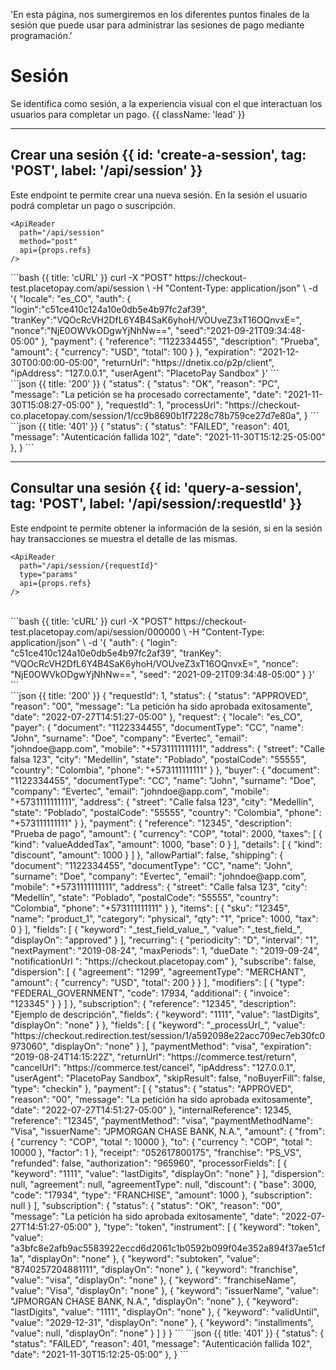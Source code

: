   'En esta página, nos sumergiremos en los diferentes puntos finales de la sesión que puede usar para administrar las sesiones de pago mediante programación.'


# Sesión

Se identifica como sesión, a la experiencia visual con el que interactuan los usuarios para completar un pago. {{ className: 'lead' }}

---

## Crear una sesión {{ id: 'create-a-session', tag: 'POST', label: '/api/session' }}

<Row>
  <Col>
    Este endpoint te permite crear una nueva sesión. En la sesión el usuario podrá completar un pago o suscripción.

    <ApiReader
      path="/api/session"
      method="post"
      api={props.refs}
    />

  </Col>
  <Col sticky>
    <CodeGroup title="Solicitud" tag="POST" label="/api/session">
    ```bash {{ title: 'cURL' }}
    curl -X "POST" https://checkout-test.placetopay.com/api/session \
      -H "Content-Type: application/json" \
      -d '{
          "locale": "es_CO",
          "auth": {
            "login":"c51ce410c124a10e0db5e4b97fc2af39",
            "tranKey":"VQOcRcVH2DfL6Y4B4SaK6yhoH/VOUveZ3xT16OQnvxE=",
            "nonce":"NjE0OWVkODgwYjNhNw==",
            "seed":"2021-09-21T09:34:48-05:00"
          },
          "payment": {
              "reference": "1122334455",
              "description": "Prueba",
              "amount": {
                "currency": "USD",
                "total": 100
              }
          },
          "expiration": "2021-12-30T00:00:00-05:00",
          "returnUrl": "https://dnetix.co/p2p/client",
          "ipAddress": "127.0.0.1",
          "userAgent": "PlacetoPay Sandbox"
      }'
    ```
    </CodeGroup>
  </Col>
</Row>

<Row>
  <Col>
    <ApiReader
      path="/api/session"
      method="post"
      type="response"
      api={props.refs}
    />
  </Col>

  <Col sticky>
    <br />
    <CodeGroup title="Respuesta">
    ```json {{ title: '200' }}
    {
      "status": {
        "status": "OK",
        "reason": "PC",
        "message": "La petición se ha procesado correctamente",
        "date": "2021-11-30T15:08:27-05:00"
      },
      "requestId": 1,
      "processUrl": "https://checkout-co.placetopay.com/session/1/cc9b8690b1f7228c78b759ce27d7e80a",
    }
    ```
    ```json {{ title: '401' }}
    {
      "status": {
        "status": "FAILED",
        "reason": 401,
        "message": "Autenticación fallida 102",
        "date": "2021-11-30T15:12:25-05:00"
      },
    }
    ```
    </CodeGroup>
  </Col>
</Row>

---

## Consultar una sesión {{ id: 'query-a-session', tag: 'POST', label: '/api/session/:requestId' }}



<Row>
  <Col>
    Este endpoint te permite obtener la información de la sesión, si en la sesión hay transacciones se muestra el detalle de las mismas.

    <ApiReader
      path="/api/session/{requestId}"
      type="params"
      api={props.refs}
    />
  </Col>
</Row>

<br />

<Row>
  <Col>
    <ApiReader
      path="/api/session/{requestId}"
      method="post"
      api={props.refs}
    />

  </Col>
  <Col sticky>
    <CodeGroup title="Solicitud" tag="POST" label="/api/session/:requestId">
    ```bash {{ title: 'cURL' }}
    curl -X "POST" https://checkout-test.placetopay.com/api/session/000000 \
      -H "Content-Type: application/json" \
      -d '{
          "auth": {
            "login": "c51ce410c124a10e0db5e4b97fc2af39",
            "tranKey": "VQOcRcVH2DfL6Y4B4SaK6yhoH/VOUveZ3xT16OQnvxE=",
            "nonce": "NjE0OWVkODgwYjNhNw==",
            "seed": "2021-09-21T09:34:48-05:00"
          }
        }'
    ```
    </CodeGroup>
  </Col>
</Row>

<Row>
  <Col>
    <ApiReader
      path="/api/session/{requestId}"
      method="post"
      type="response"
      api={props.refs}
    />
  </Col>

  <Col sticky>
    <br />
    <CodeGroup title="Respuesta">
    ```json {{ title: '200' }}
    {
      "requestId": 1,
      "status": {
        "status": "APPROVED",
        "reason": "00",
        "message": "La petición ha sido aprobada exitosamente",
        "date": "2022-07-27T14:51:27-05:00"
      },
      "request": {
        "locale": "es_CO",
        "payer": {
          "document": "1122334455",
          "documentType": "CC",
          "name": "John",
          "surname": "Doe",
          "company": "Evertec",
          "email": "johndoe@app.com",
          "mobile": "+5731111111111",
          "address": {
            "street": "Calle falsa 123",
            "city": "Medellín",
            "state": "Poblado",
            "postalCode": "55555",
            "country": "Colombia",
            "phone": "+573111111111"
          }
        },
        "buyer": {
          "document": "1122334455",
          "documentType": "CC",
          "name": "John",
          "surname": "Doe",
          "company": "Evertec",
          "email": "johndoe@app.com",
          "mobile": "+5731111111111",
          "address": {
            "street": "Calle falsa 123",
            "city": "Medellín",
            "state": "Poblado",
            "postalCode": "55555",
            "country": "Colombia",
            "phone": "+573111111111"
          }
        },
        "payment": {
          "reference": "12345",
          "description": "Prueba de pago",
          "amount": {
            "currency": "COP",
            "total": 2000,
            "taxes": [
              {
                "kind": "valueAddedTax",
                "amount": 1000,
                "base": 0
              }
            ],
            "details": [
              {
                "kind": "discount",
                "amount": 1000
              }
            ]
          },
          "allowPartial": false,
          "shipping": {
            "document": "1122334455",
            "documentType": "CC",
            "name": "John",
            "surname": "Doe",
            "company": "Evertec",
            "email": "johndoe@app.com",
            "mobile": "+5731111111111",
            "address": {
              "street": "Calle falsa 123",
              "city": "Medellín",
              "state": "Poblado",
              "postalCode": "55555",
              "country": "Colombia",
              "phone": "+573111111111"
            }
          },
          "items": [
            {
              "sku": "12345",
              "name": "product_1",
              "category": "physical",
              "qty": "1",
              "price": 1000,
              "tax": 0
            }
          ],
          "fields": [
            {
              "keyword": "_test_field_value_",
              "value": "_test_field_",
              "displayOn": "approved"
            }
          ],
          "recurring": {
            "periodicity": "D",
            "interval": "1",
            "nextPayment": "2019-08-24",
            "maxPeriods": 1,
            "dueDate ": "2019-09-24",
            "notificationUrl ": "https://checkout.placetopay.com"
          },
          "subscribe": false,
          "dispersion": [
            {
              "agreement": "1299",
              "agreementType": "MERCHANT",
              "amount": {
                "currency": "USD",
                "total": 200
              }
            }
          ],
          "modifiers": [
            {
              "type": "FEDERAL_GOVERNMENT",
              "code": 17934,
              "additional": {
                "invoice": "123345"
              }
            }
          ]
        },
        "subscription": {
          "reference": "12345",
          "description": "Ejemplo de descripción",
          "fields": {
            "keyword": "1111",
            "value": "lastDigits",
            "displayOn": "none"
          }
        },
        "fields": [
          {
            "keyword": "_processUrl_",
            "value": "https://checkout.redirection.test/session/1/a592098e22acc709ec7eb30fc0973060",
            "displayOn": "none"
          }
        ],
        "paymentMethod": "visa",
        "expiration": "2019-08-24T14:15:22Z",
        "returnUrl": "https://commerce.test/return",
        "cancelUrl": "https://commerce.test/cancel",
        "ipAddress": "127.0.0.1",
        "userAgent": "PlacetoPay Sandbox",
        "skipResult": false,
        "noBuyerFill": false,
        "type": "checkin"
      },
      "payment": [
        {
          "status": {
            "status": "APPROVED",
            "reason": "00",
            "message": "La petición ha sido aprobada exitosamente",
            "date": "2022-07-27T14:51:27-05:00"
          },
          "internalReference": 12345,
          "reference": "12345",
          "paymentMethod": "visa",
          "paymentMethodName": "Visa",
          "issuerName": "JPMORGAN CHASE BANK, N.A.",
          "amount": {
            "from": {
              "currency ": "COP",
              "total ": 10000
            },
            "to": {
              "currency ": "COP",
              "total ": 10000
            },
            "factor": 1
          },
          "receipt": "052617800175",
          "franchise": "PS_VS",
          "refunded": false,
          "authorization": "965960",
          "processorFields": [
            {
              "keyword": "1111",
              "value": "lastDigits",
              "displayOn": "none"
            }
          ],
          "dispersion": null,
          "agreement": null,
          "agreementType": null,
          "discount": {
            "base": 3000,
            "code": "17934",
            "type": "FRANCHISE",
            "amount": 1000
          },
          "subscription": null
        }
      ],
      "subscription": {
        "status": {
          "status": "OK",
          "reason": "00",
          "message": "La petición ha sido aprobada exitosamente",
          "date": "2022-07-27T14:51:27-05:00"
        },
        "type": "token",
        "instrument": [
          {
            "keyword": "token",
            "value": "a3bfc8e2afb9ac5583922eccd6d2061c1b0592b099f04e352a894f37ae51cf1a",
            "displayOn": "none"
          },
          {
            "keyword": "subtoken",
            "value": "8740257204881111",
            "displayOn": "none"
          },
          {
            "keyword": "franchise",
            "value": "visa",
            "displayOn": "none"
          },
          {
            "keyword": "franchiseName",
            "value": "Visa",
            "displayOn": "none"
          },
          {
            "keyword": "issuerName",
            "value": "JPMORGAN CHASE BANK, N.A.",
            "displayOn": "none"
          },
          {
            "keyword": "lastDigits",
            "value": "1111",
            "displayOn": "none"
          },
          {
            "keyword": "validUntil",
            "value": "2029-12-31",
            "displayOn": "none"
          },
          {
            "keyword": "installments",
            "value": null,
            "displayOn": "none"
          }
        ]
      }
    }
    ```
    ```json {{ title: '401' }}
    {
      "status": {
        "status": "FAILED",
        "reason": 401,
        "message": "Autenticación fallida 102",
        "date": "2021-11-30T15:12:25-05:00"
      },
    }
    ```
    </CodeGroup>
  </Col>
</Row>
